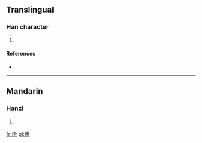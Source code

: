 ==Translingual==

===Han character===
{{Han char|rn=86|rad=火|as=06|sn=10|four=9380<sub>0</sub>|canj=火木卜 (FDY)}}

# {{defn|Han|sort=火06}}

====References====
* {{Han ref|kx=0671.030|dkj=19021|hdz=32199.020|uh=70DE|ud=28894|bh=D273|bd=53875}}

----

==Mandarin==

===Hanzi===
{{cmn-hanzi|pin=[[pò]] ([[po4]])|wg=p'o<sup>4</sup>}}

# {{defn|lang=cmn|sort=火06}}

[[fr:烞]]
[[pl:烞]]